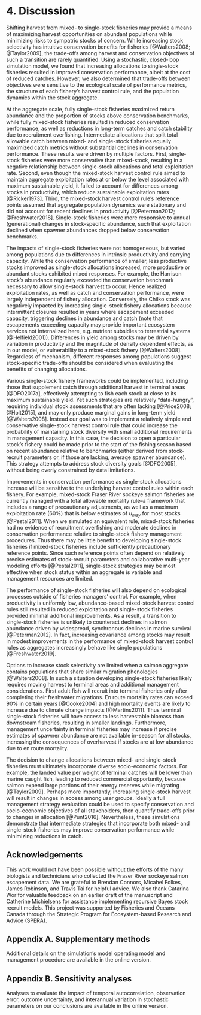 # 4. Discussion

Shifting harvest from mixed- to single-stock fisheries may provide a means of maximizing harvest opportunities on abundant populations while minimizing risks to sympatric stocks of concern. While increasing stock selectivity has intuitive conservation benefits for fisheries [@Walters2008; @Taylor2009], the trade-offs among harvest and conservation objectives of such a transition are rarely quantified. Using a stochastic, closed-loop simulation model, we found that increasing allocations to single-stock fisheries resulted in improved conservation performance, albeit at the cost of reduced catches. However, we also determined that trade-offs between objectives were sensitive to the ecological scale of performance metrics, the structure of each fishery's harvest control rule, and the population dynamics within the stock aggregate.

At the aggregate scale, fully single-stock fisheries maximized return abundance and the proportion of stocks above conservation benchmarks, while fully mixed-stock fisheries resulted in reduced conservation performance, as well as reductions in long-term catches and catch stability due to recruitment overfishing. Intermediate allocations that split total allowable catch between mixed- and single-stock fisheries equally maximized catch metrics without substantial declines in conservation performance. These results were driven by multiple factors. First, single-stock fisheries were more conservative than mixed-stock, resulting in a negative relationship between single-stock allocations and total exploitation rate. Second, even though the mixed-stock harvest control rule aimed to maintain aggregate exploitation rates at or below the level associated with maximum sustainable yield, it failed to account for differences among stocks in productivity, which reduce sustainable exploitation rates [@Ricker1973]. Third, the mixed-stock harvest control rule's reference points assumed that aggregate population dynamics were stationary and did not account for recent declines in productivity [@Peterman2012; @Freshwater2018]. Single-stock fisheries were more responsive to annual (generational) changes in stock-specific abundance, such that exploitation declined when spawner abundances dropped below conservation benchmarks.

The impacts of single-stock fisheries were not homogeneous, but varied among populations due to differences in intrinsic productivity and carrying capacity. While the conservation performance of smaller, less productive stocks improved as single-stock allocations increased, more productive or abundant stocks exhibited mixed responses. For example, the Harrison stock's abundance regularly exceeded the conservation benchmark necessary to allow single-stock harvest to occur. Hence realized exploitation rates, as well as catch and conservation performance, were largely independent of fishery allocation. Conversely, the Chilko stock was negatively impacted by increasing single-stock fishery allocations because intermittent closures resulted in years where escapement exceeded capacity, triggering declines in abundance and catch (note that escapements exceeding capacity may provide important ecosystem services not internalized here, e.g. nutrient subsidies to terrestrial systems [@Helfield2001]). Differences in yield among stocks may be driven by variation in productivity and the magnitude of density dependent effects, as in our model, or vulnerability to a mixed-stock fishery [@Walters2008]. Regardless of mechanism, different responses among populations suggest stock-specific trade-offs should be considered when evaluating the benefits of changing allocations.

Various single-stock fishery frameworks could be implemented, including those that supplement catch through additional harvest in terminal areas [@DFO2017a], effectively attempting to fish each stock at close to its maximum sustainable yield. Yet such strategies are relatively "data-hungry", requiring individual stock assessments that are often lacking [@Price2008; @Holt2015], and may only produce marginal gains in long-term yield [@Walters2008]. Instead our goal was to implement a relatively simple and conservative single-stock harvest control rule that could increase the probability of maintaining stock diversity with small additional requirements in management capacity. In this case, the decision to open a particular stock's fishery could be made prior to the start of the fishing season based on recent abundance relative to benchmarks (either derived from stock-recruit parameters or, if those are lacking, average spawner abundance). This strategy attempts to address stock diversity goals [@DFO2005], without being overly constrained by data limitations.

Improvements in conservation performance as single-stock allocations increase will be sensitive to the underlying harvest control rules within each fishery. For example, mixed-stock Fraser River sockeye salmon fisheries are currently managed with a total allowable mortality rule--a framework that includes a range of precautionary adjustments, as well as a maximum exploitation rate (60%) that is below estimates of $u_{msy}$ for most stocks [@Pestal2011]. When we simulated an equivalent rule, mixed-stock fisheries had no evidence of recruitment overfishing and moderate declines in conservation performance relative to single-stock fishery management procedures. Thus there may be little benefit to developing single-stock fisheries if mixed-stock fisheries include sufficiently precautionary reference points. Since such reference points often depend on relatively precise estimates of stock-recruit parameters and collaborative multi-year modeling efforts [@Pestal2011], single-stock strategies may be most effective when stock status within an aggregate is variable and management resources are limited.

The performance of single-stock fisheries will also depend on ecological processes outside of fisheries managers' control. For example, when productivity is uniformly low, abundance-based mixed-stock harvest control rules still resulted in reduced exploitation and single-stock fisheries provided minimal additional improvements. As a result, a transition to single-stock fisheries is unlikely to counteract declines in salmon abundance driven by widespread, synchronous declines in marine survival [@Peterman2012]. In fact, increasing covariance among stocks may result in modest improvements in the performance of mixed-stock harvest control rules as aggregates increasingly behave like single populations [@Freshwater2019].

Options to increase stock selectivity are limited when a salmon aggregate contains populations that share similar migration phenologies [@Walters2008]. In such a situation developing single-stock fisheries likely requires moving harvest to terminal areas and additional management considerations. First adult fish will recruit into terminal fisheries only after completing their freshwater migrations. En route mortality rates can exceed 90% in certain years [@Cooke2004] and high mortality events are likely to increase due to climate change impacts [@Martins2011]. Thus terminal single-stock fisheries will have access to less harvestable biomass than downstream fisheries, resulting in smaller landings. Furthermore, management uncertainty in terminal fisheries may increase if precise estimates of spawner abundance are not available in-season for all stocks, increasing the consequences of overharvest if stocks are at low abundance due to en route mortality.

The decision to change allocations between mixed- and single-stock fisheries must ultimately incorporate diverse socio-economic factors. For example, the landed value per weight of terminal catches will be lower than marine caught fish, leading to reduced commercial opportunity, because salmon expend large portions of their energy reserves while migrating [@Taylor2009]. Perhaps more importantly, increasing single-stock harvest will result in changes in access among user groups. Ideally a full management strategy evaluation could be used to specify conservation and socio-economic objectives of all stakeholders, then quantify trade-offs prior to changes in allocation [@Punt2016]. Nevertheless, these simulations demonstrate that intermediate strategies that incorporate both mixed- and single-stock fisheries may improve conservation performance while minimizing reductions in catch. 

## Acknowledgements

This work would not have been possible without the efforts of the many biologists and technicians who collected the Fraser River sockeye salmon escapement data. We are grateful to Brendan Connors, Micahel Folkes, James Robinson, and Travis Tai for helpful advice. We also thank Catarina Wor for valuable feedback on an earlier draft of the manuscript and Catherine Michielsens for assistance implementing recursive Bayes stock recruit models. This project was supported by Fisheries and Oceans Canada through the Strategic Program for Ecosystem-based Research and Advice (SPERA).

## Appendix A. Supplementary methods

Additional details on the simulation's model operating model and management procedure are available in the online version.

## Appendix B. Sensitivity analyses

Analyses to evaluate the impact of temporal autocorrelation, observation error, outcome uncertainty, and interannual variation in stochastic parameters on our conclusions are available in the online version.

